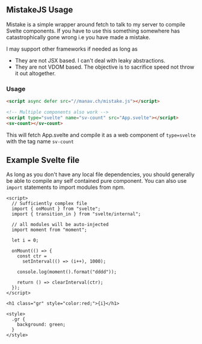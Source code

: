 ## MistakeJS Usage
Mistake is a simple wrapper around fetch to talk to my server to compile Svelte components. If you have to use this something somewhere has catastrophically gone wrong i.e you have made a mistake.

I may support other frameworks if needed as long as
- They are not JSX based. I can't deal with leaky abstractions.
- They are not VDOM based. The objective is to sacrifice speed not throw it out altogether.

### Usage
```html
<script async defer src="//manav.ch/mistake.js"></script>

<!-- Multiple components also work -->
<script type="svelte" name="sv-count" src="App.svelte"></script>
<sv-count></sv-count>
```

This will fetch App.svelte and compile it as a web component of `type=svelte` with the tag name `sv-count`

## Example Svelte file
As long as you don't have any local file dependencies, you should generally be able to compile any self contained pure component. You can also use `import` statements to import modules from npm.
```svelte
<script>
  // Sufficiently complex file
  import { onMount } from "svelte";
  import { transition_in } from "svelte/internal";

  // all modules will be auto-injected
  import moment from "moment";

  let i = 0;

  onMount(() => {
    const ctr =
      setInterval(() => (i++), 1000);

    console.log(moment().format("dddd"));

    return () => clearInterval(ctr);
  });
</script>

<h1 class="gr" style="color:red;">{i}</h1>

<style>
  .gr {
    background: green;
  }
</style>
```